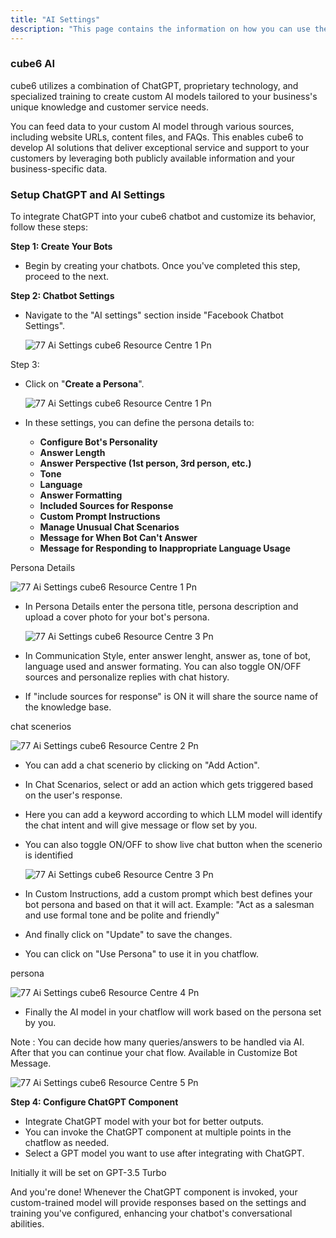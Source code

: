 ```yaml
---
title: "AI Settings"
description: "This page contains the information on how you can use the cube6 AI to enhance your chatbot capabilities."
---
```


### **cube6 AI**

cube6 utilizes a combination of ChatGPT, proprietary technology, and specialized training to create custom AI models tailored to your business's unique knowledge and customer service needs.

You can feed data to your custom AI model through various sources, including website URLs, content files, and FAQs. This enables cube6 to develop AI solutions that deliver exceptional service and support to your customers by leveraging both publicly available information and your business-specific data.

### **Setup ChatGPT and AI Settings**

To integrate ChatGPT into your cube6 chatbot and customize its behavior, follow these steps:

**Step 1: Create Your Bots**

- Begin by creating your chatbots. Once you've completed this step, proceed to the next.

**Step 2: Chatbot Settings**

- Navigate to the "AI settings" section inside "Facebook Chatbot Settings".

  ![77 Ai Settings cube6 Resource Centre 1 Pn](/images/how-cube6-works/facebook-ai-setting/77.ai_settings__cube6_resource_centre-6.png)

Step 3:

- Click on "**Create a Persona**".

  ![77 Ai Settings cube6 Resource Centre 1 Pn](/images/how-cube6-works/facebook-ai-setting/77.ai_settings__cube6_resource_centre-7.png)
- In these settings, you can define the persona details to:
  - **Configure Bot's Personality**
  - **Answer Length**
  - **Answer Perspective (1st person, 3rd person, etc.)**
  - **Tone**
  - **Language**
  - **Answer Formatting**
  - **Included Sources for Response**
  - **Custom Prompt Instructions**
  - **Manage Unusual Chat Scenarios**
  - **Message for When Bot Can't Answer**
  - **Message for Responding to Inappropriate Language Usage**

Persona Details

![77 Ai Settings cube6 Resource Centre 1 Pn](/images/how-cube6-works/facebook-ai-setting/77.ai_settings__cube6_resource_centre-1.png)

- In Persona Details enter the persona title, persona description and upload a cover photo for your bot's persona.

  ![77 Ai Settings cube6 Resource Centre 3 Pn](/images/how-cube6-works/facebook-ai-setting/77.ai_settings__cube6_resource_centre-8.png)
- In Communication Style, enter answer lenght, answer as, tone of bot, language used and answer formating. You can also toggle ON/OFF sources and personalize replies with chat history.
- If "include sources for response" is ON it will share the source name of the knowledge base.

chat scenerios

![77 Ai Settings cube6 Resource Centre 2 Pn](/images/how-cube6-works/facebook-ai-setting/77.ai_settings__cube6_resource_centre-2.png)

- You can add a chat scenerio by clicking on "Add Action".
- In Chat Scenarios, select or add an action which gets triggered based on the user's response.
- Here you can add a keyword according to which LLM model will identify the chat intent and will give message or flow set by you.
- You can also toggle ON/OFF to show live chat button when the scenerio is identified

  ![77 Ai Settings cube6 Resource Centre 3 Pn](/images/how-cube6-works/facebook-ai-setting/77.ai_settings__cube6_resource_centre-3.png)
- In Custom Instructions, add a custom prompt which best defines your bot persona and based on that it will act. Example: "Act as a salesman and use formal tone and be polite and friendly"
- And finally click on "Update" to save the changes.
- You can click on "Use Persona" to use it in you chatflow.

persona

![77 Ai Settings cube6 Resource Centre 4 Pn](/images/how-cube6-works/facebook-ai-setting/77.ai_settings__cube6_resource_centre-4.png)

- Finally the AI model in your chatflow will work based on the persona set by you.

Note : You can decide how many queries/answers to be handled via AI. After that you can continue your chat flow. Available in Customize Bot Message.

![77 Ai Settings cube6 Resource Centre 5 Pn](/images/how-cube6-works/facebook-ai-setting/77.ai_settings__cube6_resource_centre-5.png)

**Step 4: Configure ChatGPT Component**

- Integrate ChatGPT model with your bot for better outputs.
- You can invoke the ChatGPT component at multiple points in the chatflow as needed.
- Select a GPT model you want to use after integrating with ChatGPT.

<Info>
  Initially it will be set on GPT-3.5 Turbo
</Info>

And you're done\! Whenever the ChatGPT component is invoked, your custom-trained model will provide responses based on the settings and training you've configured, enhancing your chatbot's conversational abilities.